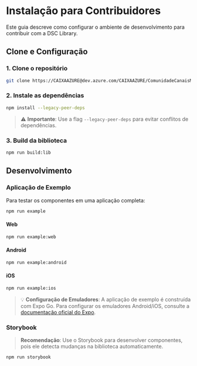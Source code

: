 
<Meta title="Guia de Contribuição/Instalação" />

# Instalação para Contribuidores

Este guia descreve como configurar o ambiente de desenvolvimento para contribuir com a DSC Library.

## Clone e Configuração

### 1. Clone o repositório

```bash
git clone https://CAIXAAZURE@dev.azure.com/CAIXAAZURE/ComunidadeCanaisMobile/_git/RN_Superapp_Dsc_Library
```

### 2. Instale as dependências

```bash
npm install --legacy-peer-deps
```

> ⚠️ **Importante**: Use a flag `--legacy-peer-deps` para evitar conflitos de dependências.

### 3. Build da biblioteca

```bash
npm run build:lib
```

## Desenvolvimento

### Aplicação de Exemplo

Para testar os componentes em uma aplicação completa:

```bash
npm run example
```

#### Web

```bash
npm run example:web
```

#### Android

```bash
npm run example:android
```

#### iOS

```bash
npm run example:ios
```

> 💡 **Configuração de Emuladores**: A aplicação de exemplo é construída com Expo Go. Para configurar os emuladores Android/iOS, consulte a [documentação oficial do Expo](https://docs.expo.dev/get-started/set-up-your-environment/).

### Storybook

> **Recomendação**: Use o Storybook para desenvolver componentes, pois ele detecta mudanças na biblioteca automaticamente.

```bash
npm run storybook
```
